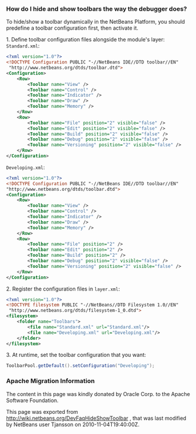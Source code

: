 <!--

    Licensed to the Apache Software Foundation (ASF) under one
    or more contributor license agreements.  See the NOTICE file
    distributed with this work for additional information
    regarding copyright ownership.  The ASF licenses this file
    to you under the Apache License, Version 2.0 (the
    "License"); you may not use this file except in compliance
    with the License.  You may obtain a copy of the License at

      http://www.apache.org/licenses/LICENSE-2.0

    Unless required by applicable law or agreed to in writing,
    software distributed under the License is distributed on an
    "AS IS" BASIS, WITHOUT WARRANTIES OR CONDITIONS OF ANY
    KIND, either express or implied.  See the License for the
    specific language governing permissions and limitations
    under the License.

-->

===How do I hide and show toolbars the way the debugger does?===

To hide/show a toolbar dynamically in the NetBeans Platform, you should predefine a toolbar configuration first, then activate it.

1. Define toolbar configuration files alongside the module's layer:
<tt>Standard.xml</tt>:
<source lang="xml">
<?xml version="1.0"?>
<!DOCTYPE Configuration PUBLIC "-//NetBeans IDE//DTD toolbar//EN"
 "http://www.netbeans.org/dtds/toolbar.dtd">
<Configuration>
    <Row>
        <Toolbar name="View" />
        <Toolbar name="Control" />
        <Toolbar name="Indicator" />
        <Toolbar name="Draw" />
        <Toolbar name="Memory" />
    </Row>
    <Row>
        <Toolbar name="File" position="2" visible="false" />
        <Toolbar name="Edit" position="2" visible="false" />
        <Toolbar name="Build" position="2" visible="false" />
        <Toolbar name="Debug" position="2" visible="false" />
        <Toolbar name="Versioning" position="2" visible="false" />
    </Row>
</Configuration>
</source>
<tt>Developing.xml</tt>:
<source lang="xml">
<?xml version="1.0"?>
<!DOCTYPE Configuration PUBLIC "-//NetBeans IDE//DTD toolbar//EN"
"http://www.netbeans.org/dtds/toolbar.dtd">
<Configuration>
    <Row>
        <Toolbar name="View" />
        <Toolbar name="Control" />
        <Toolbar name="Indicator" />
        <Toolbar name="Draw" />
        <Toolbar name="Memory" />
    </Row>
    <Row>
        <Toolbar name="File" position="2" />
        <Toolbar name="Edit" position="2" />
        <Toolbar name="Build" position="2" />
        <Toolbar name="Debug" position="2" visible="false" />
        <Toolbar name="Versioning" position="2" visible="false" />
    </Row>
</Configuration>
</source>

2. Register the configuration files in <tt>layer.xml</tt>:
<source lang="xml">
<?xml version="1.0"?>
<!DOCTYPE filesystem PUBLIC "-//NetBeans//DTD Filesystem 1.0//EN"
 "http://www.netbeans.org/dtds/filesystem-1_0.dtd">
<filesystem>
    <folder name="Toolbars">
        <file name="Standard.xml" url="Standard.xml"/>
        <file name="Developing.xml" url="Developing.xml"/>
    </folder>
</filesystem>
</source>

3. At runtime, set the toolbar configuration that you want:
<source lang="java">
ToolbarPool.getDefault().setConfiguration("Developing");
</source>

===Apache Migration Information===

The content in this page was kindly donated by Oracle Corp. to the
Apache Software Foundation.

This page was exported from http://wiki.netbeans.org/DevFaqHideShowToolbar , 
that was last modified by NetBeans user Tjansson 
on 2010-11-04T19:40:00Z.

